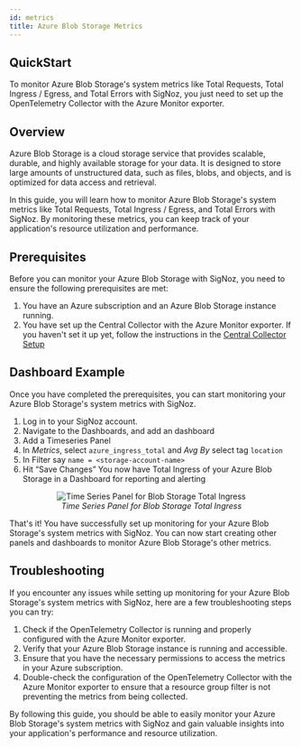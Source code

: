 ```yaml
---
id: metrics
title: Azure Blob Storage Metrics
---
```



## QuickStart

To monitor Azure Blob Storage's system metrics like Total Requests, Total Ingress / Egress, and Total Errors with SigNoz, you just need to set up the OpenTelemetry Collector with the Azure Monitor exporter.

## Overview

Azure Blob Storage is a cloud storage service that provides scalable, durable, and highly available storage for your data. It is designed to store large amounts of unstructured data, such as files, blobs, and objects, and is optimized for data access and retrieval.

In this guide, you will learn how to monitor Azure Blob Storage's system metrics like Total Requests, Total Ingress / Egress, and Total Errors with SigNoz. By monitoring these metrics, you can keep track of your application's resource utilization and performance.

## Prerequisites

Before you can monitor your Azure Blob Storage with SigNoz, you need to ensure the following prerequisites are met:

1. You have an Azure subscription and an Azure Blob Storage instance running.
2. You have set up the Central Collector with the Azure Monitor exporter. If you haven't set it up yet, follow the instructions in the [Central Collector Setup](../../bootstrapping/collector-setup)

## Dashboard Example

Once you have completed the prerequisites, you can start monitoring your Azure Blob Storage's system metrics with SigNoz.

1. Log in to your SigNoz account.
2. Navigate to the Dashboards, and add an dashboard
3. Add a Timeseries Panel
4. In *Metrics*, select `azure_ingress_total`  and *Avg By* select tag `location`
5. In Filter say `name = <storage-account-name>`
6. Hit “Save Changes” You now have Total Ingress  of your Azure Blob Storage in a Dashboard for reporting and alerting

<figure data-zoomable align="center">
    <img
        src="/img/docs/azure-monitoring/blob-store-metrics-signoz.webp"
        alt="Time Series Panel for Blob Storage Total Ingress"
    />
    <figcaption>
        <i>
        Time Series Panel for Blob Storage Total Ingress
        </i>
    </figcaption>
</figure>

That's it! You have successfully set up monitoring for your Azure Blob Storage's system metrics with SigNoz. You can now start creating other panels and dashboards to monitor Azure Blob Storage's other metrics.

## Troubleshooting

If you encounter any issues while setting up monitoring for your Azure Blob Storage's system metrics with SigNoz, here are a few troubleshooting steps you can try:

1. Check if the OpenTelemetry Collector is running and properly configured with the Azure Monitor exporter.
2. Verify that your Azure Blob Storage instance is running and accessible.
3. Ensure that you have the necessary permissions to access the metrics in your Azure subscription.
4. Double-check the configuration of the OpenTelemetry Collector with the Azure Monitor exporter to ensure that a resource group filter is not preventing the metrics from being collected.

By following this guide, you should be able to easily monitor your Azure Blob Storage's system metrics with SigNoz and gain valuable insights into your application's performance and resource utilization.